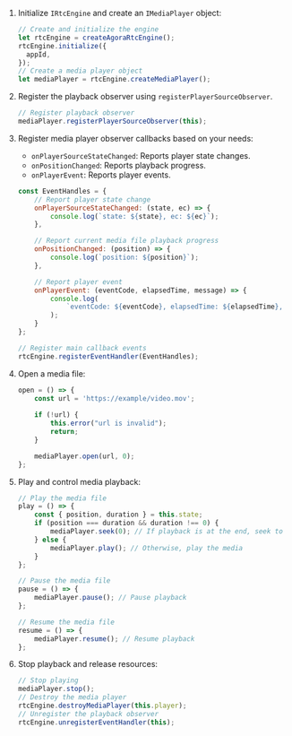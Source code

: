 <PlatformWrapper platform="react-native">

1. Initialize `IRtcEngine` and create an `IMediaPlayer` object:

    ```typescript
    // Create and initialize the engine
    let rtcEngine = createAgoraRtcEngine();
    rtcEngine.initialize({
      appId,
    });
    // Create a media player object
    let mediaPlayer = rtcEngine.createMediaPlayer();
    ```

1. Register the playback observer using `registerPlayerSourceObserver`.

    ```typescript
    // Register playback observer
    mediaPlayer.registerPlayerSourceObserver(this);
    ```

1. Register media player observer callbacks based on your needs:

    - `onPlayerSourceStateChanged`: Reports player state changes.
    - `onPositionChanged`: Reports playback progress.
    - `onPlayerEvent`: Reports player events.

    ```js
    const EventHandles = {
        // Report player state change
        onPlayerSourceStateChanged: (state, ec) => {
            console.log(`state: ${state}, ec: ${ec}`);
        },

        // Report current media file playback progress
        onPositionChanged: (position) => {
            console.log(`position: ${position}`);
        },

        // Report player event
        onPlayerEvent: (eventCode, elapsedTime, message) => {
            console.log(
                `eventCode: ${eventCode}, elapsedTime: ${elapsedTime}, message: ${message}`
            );
        }
    };

    // Register main callback events
    rtcEngine.registerEventHandler(EventHandles);
    ```

1. Open a media file:

    ```typescript
    open = () => {
        const url = 'https://example/video.mov';
        
        if (!url) {
            this.error("url is invalid");
            return; 
        }

        mediaPlayer.open(url, 0);
    };
    ```

1. Play and control media playback:

    ```typescript
    // Play the media file
    play = () => {
        const { position, duration } = this.state;
        if (position === duration && duration !== 0) {
            mediaPlayer.seek(0); // If playback is at the end, seek to the start
        } else {
            mediaPlayer.play(); // Otherwise, play the media
        }
    };

    // Pause the media file
    pause = () => {
        mediaPlayer.pause(); // Pause playback
    };

    // Resume the media file
    resume = () => {
        mediaPlayer.resume(); // Resume playback
    };
    ```

1. Stop playback and release resources:

    ```typescript
    // Stop playing
    mediaPlayer.stop();
    // Destroy the media player
    rtcEngine.destroyMediaPlayer(this.player);
    // Unregister the playback observer
    rtcEngine.unregisterEventHandler(this);
    ```

</PlatformWrapper>